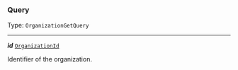 


### Query

Type: `OrganizationGetQuery`

---

***id*** [`OrganizationId`](#organizationid)

Identifier of the organization.


